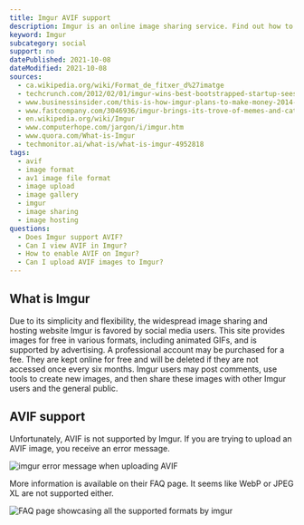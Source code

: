 ```yaml
---
title: Imgur AVIF support
description: Imgur is an online image sharing service. Find out how to use AVIF images in your chat today.
keyword: Imgur
subcategory: social
support: no
datePublished: 2021-10-08
dateModified: 2021-10-08
sources:
  - ca.wikipedia.org/wiki/Format_de_fitxer_d%27imatge
  - techcrunch.com/2012/02/01/imgur-wins-best-bootstrapped-startup-sees-1-billion-pageviews-per-month/?guccounter=1&guce_referrer=aHR0cHM6Ly9lbi53aWtpcGVkaWEub3JnLw&guce_referrer_sig=AQAAAGmQWAjizXyB1x7xyTzZEhGzjnOTanDogk-I20pYc3f8ay3x9IuHJcBJII_c6PvgcbRkrnA9ENAguiP_fGH-mvROjOHJK6a2NVrXTIC-MNWAA2aHChkYDdJ8dPsfkVQqpjWdpeV-z4GaDTtgRNipLUlyAT1_GhOhICwddAQIPc5Q
  - www.businessinsider.com/this-is-how-imgur-plans-to-make-money-2014-3
  - www.fastcompany.com/3046936/imgur-brings-its-trove-of-memes-and-cat-gifs-to-android
  - en.wikipedia.org/wiki/Imgur
  - www.computerhope.com/jargon/i/imgur.htm
  - www.quora.com/What-is-Imgur
  - techmonitor.ai/what-is/what-is-imgur-4952818
tags:
  - avif
  - image format
  - av1 image file format
  - image upload
  - image gallery
  - imgur
  - image sharing
  - image hosting
questions:
  - Does Imgur support AVIF?
  - Can I view AVIF in Imgur?
  - How to enable AVIF on Imgur?
  - Can I upload AVIF images to Imgur?
---
```


## What is Imgur

Due to its simplicity and flexibility, the widespread image sharing and hosting website Imgur is favored by social media users. This site provides images for free in various formats, including animated GIFs, and is supported by advertising. A professional account may be purchased for a fee. They are kept online for free and will be deleted if they are not accessed once every six months. Imgur users may post comments, use tools to create new images, and then share these images with other Imgur users and the general public.

## AVIF support

Unfortunately, AVIF is not supported by Imgur. If you are trying to upload an AVIF image, you receive an error message.

<Image src="imgur-error" alt="imgur error message when uploading AVIF" />

More information is available on their FAQ page. It seems like WebP or JPEG XL are not supported either.

<Image
  src="imgur"
  alt="FAQ page showcasing all the supported formats by imgur"
/>
